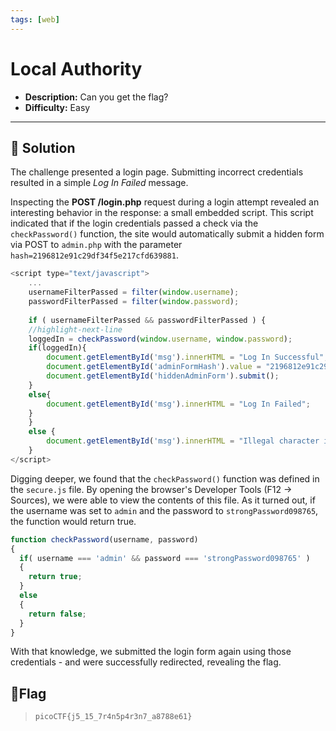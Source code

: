 ---
tags: [web]
---
# Local Authority

- **Description:** Can you get the flag?
- **Difficulty:** Easy

---

## 🔎 Solution
The challenge presented a login page. Submitting incorrect credentials resulted in a simple *Log In Failed* message.  

Inspecting the **POST /login.php** request during a login attempt revealed an interesting behavior in the response: a small embedded script.
This script indicated that if the login credentials passed a check via the `checkPassword()` function, the site would automatically submit a hidden form via POST to `admin.php` with the parameter `hash=2196812e91c29df34f5e217cfd639881`.
```js
<script type="text/javascript">
    ...     
    usernameFilterPassed = filter(window.username);
    passwordFilterPassed = filter(window.password);
    
    if ( usernameFilterPassed && passwordFilterPassed ) {
    //highlight-next-line
    loggedIn = checkPassword(window.username, window.password);  
    if(loggedIn){
        document.getElementById('msg').innerHTML = "Log In Successful";
        document.getElementById('adminFormHash').value = "2196812e91c29df34f5e217cfd639881";
        document.getElementById('hiddenAdminForm').submit();
    }
    else{
        document.getElementById('msg').innerHTML = "Log In Failed";
    }
    }
    else {
        document.getElementById('msg').innerHTML = "Illegal character in username or password."
    }
</script>
```

Digging deeper, we found that the `checkPassword()` function was defined in the `secure.js` file. 
By opening the browser's Developer Tools (F12 → Sources), we were able to view the contents of this file. 
As it turned out, if the username was set to `admin` and the password to `strongPassword098765`, the function would return true.
```js
function checkPassword(username, password)
{
  if( username === 'admin' && password === 'strongPassword098765' )
  {
    return true;
  }
  else
  {
    return false;
  }
}
```

With that knowledge, we submitted the login form again using those credentials - and were successfully redirected, revealing the flag.

## 🚩Flag
> `picoCTF{j5_15_7r4n5p4r3n7_a8788e61}`
